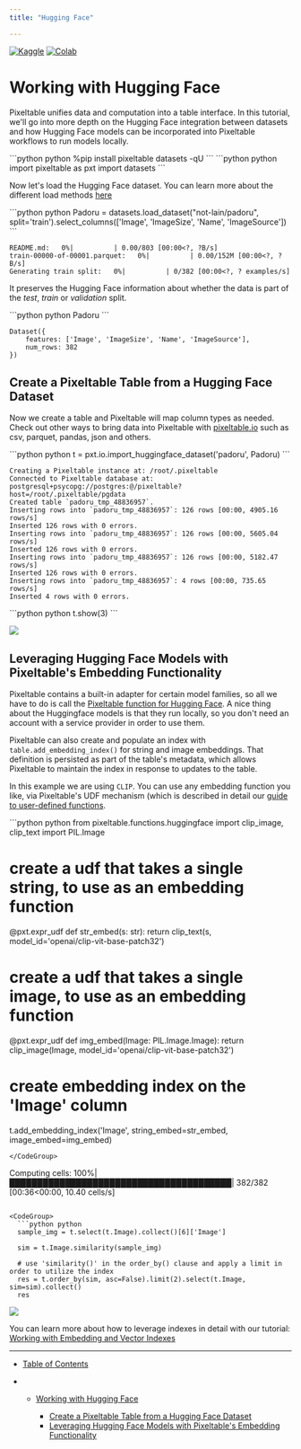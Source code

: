 ```yaml
---
title: "Hugging Face"

---
```


[![Kaggle](\images\docs\static\images\open-in-kaggle.svg)](https://kaggle.com/kernels/welcome?src=https://github.com/pixeltable/pixeltable/blob/release/docs/notebooks/integrations/working-with-huggingface.ipynb) [![Colab](\images\docs\assets\colab-badge.svg)](https://colab.research.google.com/github/pixeltable/pixeltable/blob/release/docs/notebooks/integrations/working-with-huggingface.ipynb)

# Working with Hugging Face

Pixeltable unifies data and computation into a table interface. In this tutorial, we'll go into more depth on the Hugging Face integration between datasets and how Hugging Face models can be incorporated into Pixeltable workflows to run models locally.

<CodeGroup>
  ```python python
  %pip install pixeltable datasets -qU
  ```
</CodeGroup>

<CodeGroup>
  ```python python
  import pixeltable as pxt
  import datasets
  ```
</CodeGroup>

Now let's load the Hugging Face dataset. You can learn more about the different load methods [here](https://huggingface.co/docs/datasets/en/package_reference/loading_methods)

<CodeGroup>
  ```python python
  Padoru = datasets.load_dataset("not-lain/padoru", split='train').select_columns(['Image', 'ImageSize', 'Name', 'ImageSource'])
  ```
</CodeGroup>

```
README.md:   0%|          | 0.00/803 [00:00<?, ?B/s]
train-00000-of-00001.parquet:   0%|          | 0.00/152M [00:00<?, ?B/s]
Generating train split:   0%|          | 0/382 [00:00<?, ? examples/s]
```

It preserves the Hugging Face information about whether the data is part of the *test*, *train* or *validation* split.

<CodeGroup>
  ```python python
  Padoru
  ```
</CodeGroup>

```
Dataset({
    features: ['Image', 'ImageSize', 'Name', 'ImageSource'],
    num_rows: 382
})
```

## Create a Pixeltable Table from a Hugging Face Dataset

Now we create a table and Pixeltable will map column types as needed. Check out other ways to bring data into Pixeltable with [pixeltable.io](https://pixeltable.github.io/pixeltable/api/io/) such as csv, parquet, pandas, json and others.

<CodeGroup>
  ```python python
  t = pxt.io.import_huggingface_dataset('padoru', Padoru)
  ```
</CodeGroup>

```
Creating a Pixeltable instance at: /root/.pixeltable
Connected to Pixeltable database at:
postgresql+psycopg://postgres:@/pixeltable?host=/root/.pixeltable/pgdata
Created table `padoru_tmp_48836957`.
Inserting rows into `padoru_tmp_48836957`: 126 rows [00:00, 4905.16 rows/s]
Inserted 126 rows with 0 errors.
Inserting rows into `padoru_tmp_48836957`: 126 rows [00:00, 5605.04 rows/s]
Inserted 126 rows with 0 errors.
Inserting rows into `padoru_tmp_48836957`: 126 rows [00:00, 5182.47 rows/s]
Inserted 126 rows with 0 errors.
Inserting rows into `padoru_tmp_48836957`: 4 rows [00:00, 735.65 rows/s]
Inserted 4 rows with 0 errors.
```

<CodeGroup>
  ```python python
  t.show(3)
  ```
</CodeGroup>

![](\images\docs\bb09e5d282c6566b811786ab282809d1e21ac8a2c85fc129508cd2fe8f04eeed-image.png)

## Leveraging Hugging Face Models with Pixeltable's Embedding Functionality

Pixeltable contains a built-in adapter for certain model families, so all we have to do is call the [Pixeltable function for Hugging Face](https://pixeltable.github.io/pixeltable/api/functions/huggingface/). A nice thing about the Huggingface models is that they run locally, so you don't need an account with a service provider in order to use them.

Pixeltable can also create and populate an index with `table.add_embedding_index()` for string and image embeddings. That definition is persisted as part of the table's metadata, which allows Pixeltable to maintain the index in response to updates to the table.

In this example we are using `CLIP`. You can use any embedding function you like, via Pixeltable's UDF mechanism (which is described in detail our [guide to user-defined functions](/docs/user-defined-functions-udfs).

<CodeGroup>
  ```python python
  from pixeltable.functions.huggingface import clip_image, clip_text
  import PIL.Image

  # create a udf that takes a single string, to use as an embedding function
  @pxt.expr_udf
  def str_embed(s: str):
      return clip_text(s, model_id='openai/clip-vit-base-patch32')

  # create a udf that takes a single image, to use as an embedding function
  @pxt.expr_udf
  def img_embed(Image: PIL.Image.Image):
      return clip_image(Image, model_id='openai/clip-vit-base-patch32')

  # create embedding index on the 'Image' column
  t.add_embedding_index('Image', string_embed=str_embed, image_embed=img_embed)
  ```
</CodeGroup>

```
Computing cells: 100%|████████████████████████████████████████| 382/382 [00:36<00:00, 10.40 cells/s]
```

<CodeGroup>
  ```python python
  sample_img = t.select(t.Image).collect()[6]['Image']

  sim = t.Image.similarity(sample_img)

  # use 'similarity()' in the order_by() clause and apply a limit in order to utilize the index
  res = t.order_by(sim, asc=False).limit(2).select(t.Image, sim=sim).collect()
  res
  ```
</CodeGroup>

![](\images\docs\6dcc05b169b39f86cc8f2687d99aaa95cffd054c140fc2e8361493c9af87132c-image.png)

You can learn more about how to leverage indexes in detail with our tutorial: [Working with Embedding and Vector Indexes](/docs/embedding-vector-indexes)

***

* [Table of Contents](#)

* * [Working with Hugging Face](#working-with-hugging-face)

    * [Create a Pixeltable Table from a Hugging Face Dataset](#create-a-pixeltable-table-from-a-hugging-face-dataset)
    * [Leveraging Hugging Face Models with Pixeltable's Embedding Functionality](#leveraging-hugging-face-models-with-pixeltables-embedding-functionality)
